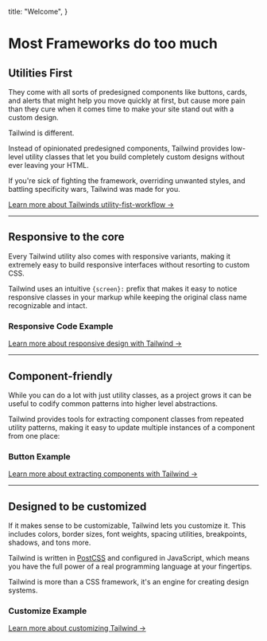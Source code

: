 
  title: "Welcome",
}

# Most Frameworks do too much

<h2 className="anchor-only">Utilities First</h2>
They come with all sorts of predesigned components like buttons, cards, and alerts that might help you move quickly at first, but cause more pain than they cure when it comes time to make your site stand out with a custom design.

Tailwind is different.

Instead of opinionated predesigned components, Tailwind provides low-level utility classes that let you build completely custom designs without ever leaving your HTML.

If you're sick of fighting the framework, overriding unwanted styles, and battling specificity wars, Tailwind was made for you.

[Learn more about Tailwinds utility-fist-workflow &rarr;](#)

---

## Responsive to the core

Every Tailwind utility also comes with responsive variants, making it extremely easy to build responsive interfaces without resorting to custom CSS.

Tailwind uses an intuitive `{screen}:` prefix that makes it easy to notice responsive classes in your markup while keeping the original class name recognizable and intact.

### Responsive Code Example

[Learn more about responsive design with Tailwind &rarr;](#)

---

## Component-friendly

While you can do a lot with just utility classes, as a project grows it can be useful to codify common patterns into higher level abstractions.

Tailwind provides tools for extracting component classes from repeated utility patterns, making it easy to update multiple instances of a component from one place:

### Button Example

[Learn more about extracting components with Tailwind &rarr;](#)

---

## Designed to be customized

If it makes sense to be customizable, Tailwind lets you customize it. This includes colors, border sizes, font weights, spacing utilities, breakpoints, shadows, and tons more.

Tailwind is written in [PostCSS](https://postcss.org) and configured in JavaScript, which means you have the full power of a real programming language at your fingertips.

Tailwind is more than a CSS framework, it's an engine for creating design systems.

### Customize Example

[Learn more about customizing Tailwind &rarr;](#)
